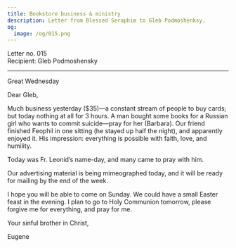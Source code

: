 ```yaml
---
title: Bookstore business & ministry
description: Letter from Blessed Seraphim to Gleb Podmoshenksy.
og:
  image: /og/015.png
---
```


<div style={{textAlign:'right', fontFamily:'monospace'}}>Letter no. 015</div>
<div style={{textAlign:'left', fontFamily:'monospace'}}>Recipient: Gleb Podmoshensky</div>

---

Great Wednesday

Dear Gleb,

Much business yesterday ($35)—a constant stream of people to buy cards; but today nothing at all for 3 hours. A man bought some books for a Russian girl who wants to commit suicide—pray for her (Barbara). Our friend finished Feophil in one sitting (he stayed up half the night), and apparently enjoyed it. His impression: everything is possible with faith, love, and humility.

Today was Fr. Leonid’s name-day, and many came to pray with him.

Our advertising material is being mimeographed today, and it will be ready for mailing by the end of the week.

I hope you will be able to come on Sunday. We could have a small Easter feast in the evening. I plan to go to Holy Communion tomorrow, please forgive me for everything, and pray for me.

Your sinful brother in Christ,

Eugene